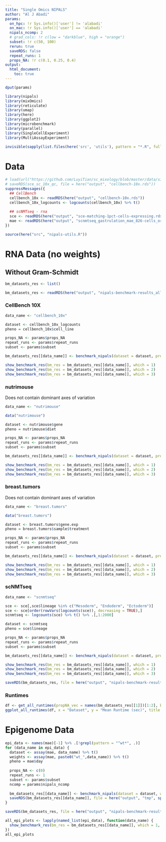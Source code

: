 ```yaml
---
title: "Single Omics NIPALS"
author: "Al J Abadi"
params:
  on_hpc: !r Sys.info()['user'] != 'alabadi'
  on_mac: !r Sys.info()['user'] == 'alabadi'
  nipals_ncomp: 2
  # grad_cols: !r c(low = "darkblue", high = "orange")
  subset: !r c(50, 100)
  rerun: true
  saveRDS: false
  repeat_runs: 1
  props_NA: !r c(0.1, 0.25, 0.4)
output:
  html_document:
    toc: true
---
```


```r
dput(params)
```

```r
library(nipals)
library(mixOmics)
library(reticulate)
library(umap)
library(here)
library(ggplot2)
library(microbenchmark)
library(parallel)
library(SingleCellExperiment)
library(MultiAssayExperiment)

invisible(sapply(list.files(here('src', 'utils'), pattern = "*.R", full.names = TRUE), source))
```

# Data

```r
# load(url("https://github.com/LuyiTian/sc_mixology/blob/master/data/sincell_with_class.RData?raw=true"))
# saveRDS(sce_sc_10x_qc, file = here("output", "cellbench-10x.rds"))
suppressMessages({
  ## CellBench
  cellbench_10x <- readRDS(here("output", "cellbench-10x.rds"))
  cellbench_10x_logcounts <- logcounts(cellbench_10x) %>% t()
  
  ## scNMTseq - rna
  sce <- readRDS(here("output", "sce-matching-1pct-cells-expressing.rds"))
  mae <- readRDS(here("output", "scnmtseq_gastrulation_mae_826-cells_orderedFeatures.rds"))
})

```

```r
source(here("src", "nipals-utils.R"))
```

# RNA Data (no weights)

## Without Gram-Schmidt

```r
bm_datasets_res <- list()
```

```r
bm_datasets_res <- readRDS(here("output", "nipals-benchmark-results_all-datasets_no-gramschmidt.rds"))
```

### CellBench 10X

```r
data_name <- "cellbench_10x"
```

```r
dataset <- cellbench_10x_logcounts
pheno = cellbench_10x$cell_line

props_NA <- params$props_NA
repeat_runs <- params$repeat_runs
subset <- params$subset

bm_datasets_res[[data_name]] <- benchmark_nipals(dataset = dataset, props = props_NA, pheno = pheno, subset = subset)
```

```r
show_benchmark_res(bm_res = bm_datasets_res[[data_name]], which = 1)
show_benchmark_res(bm_res = bm_datasets_res[[data_name]], which = 2)
show_benchmark_res(bm_res = bm_datasets_res[[data_name]], which = 3)
```

### nutrimouse

Does not contain dominant axes of variation

```r
data_name <- "nutrimouse"
```


```r
data("nutrimouse")

dataset <- nutrimouse$gene
pheno = nutrimouse$diet

props_NA <- params$props_NA
repeat_runs <- params$repeat_runs
subset <- params$subset

bm_datasets_res[[data_name]] <- benchmark_nipals(dataset = dataset, props = props_NA, pheno = pheno, subset = subset)
```

```r
show_benchmark_res(bm_res = bm_datasets_res[[data_name]], which = 1)
show_benchmark_res(bm_res = bm_datasets_res[[data_name]], which = 2)
show_benchmark_res(bm_res = bm_datasets_res[[data_name]], which = 3)
```

### breast.tumors

Does not contain dominant axes of variation

```r
data_name <- "breast.tumors"
```

```r
data("breast.tumors")

dataset <- breast.tumors$gene.exp
pheno = breast.tumors$sample$treatment

props_NA <- params$props_NA
repeat_runs <- params$repeat_runs
subset <- params$subset

bm_datasets_res[[data_name]] <- benchmark_nipals(dataset = dataset, props = props_NA, pheno = pheno, subset = subset)
```

```r
show_benchmark_res(bm_res = bm_datasets_res[[data_name]], which = 1)
show_benchmark_res(bm_res = bm_datasets_res[[data_name]], which = 2)
show_benchmark_res(bm_res = bm_datasets_res[[data_name]], which = 3)
```

### scNMTseq

```r
data_name <- "scnmtseq"
```

```r
sce <- sce[,sce$lineage %in% c("Mesoderm", "Endoderm", "Ectoderm")]
sce <- sce[order(rowVars(logcounts(sce)), decreasing = TRUE),]
scnmtseq <- logcounts(sce) %>% t() %>% .[,1:2000]

dataset <- scnmtseq
pheno = sce$lineage

props_NA <- params$props_NA
repeat_runs <- params$repeat_runs
subset <- params$subset

bm_datasets_res[[data_name]] <- benchmark_nipals(dataset = dataset, props = props_NA, pheno = pheno, subset = subset)
```

```r
show_benchmark_res(bm_res = bm_datasets_res[[data_name]], which = 1)
show_benchmark_res(bm_res = bm_datasets_res[[data_name]], which = 2)
show_benchmark_res(bm_res = bm_datasets_res[[data_name]], which = 3)
```

```r
saveRDS(bm_datasets_res, file = here("output", "nipals-benchmark-results_all-datasets_no-gramschmidt.rds"))
```

### Runtimes

```r
df <- get_all_runtimes(propNA_vec = names(bm_datasets_res[[1]])[1:2], bm_res = bm_datasets_res)
ggplot_all_runtimes(df, x = "Dataset", y = "Mean Runtime (sec)", title = "NIPALS")
```


# Epigenome Data


```r
epi_data <- names(mae)[-1] %>% .[!grepl(pattern = "^wt*", .)]
for (data_name in epi_data) {
  dataset <- assay(mae, data_name) %>% t()
  weights <- assay(mae, paste0("wt_",data_name)) %>% t()
  pheno = mae$day
  
  props_NA <- c(0)
  repeat_runs <- 1
  subset <- params$subset
  ncomp = params$nipals_ncomp
  
  bm_datasets_res[[data_name]] <- benchmark_nipals(dataset = dataset, weights = weights, props = props_NA, pheno = pheno, subset = subset, ncomp = ncomp)
  saveRDS(bm_datasets_res[[data_name]], file = here("output", "tmp", sprintf("nipals-benchamrk-%s.rds", data_name)))
}
```

```r
saveRDS(bm_datasets_res, file = here("output", "nipals-benchmark-results_all-datasets.rds"))
```


```r
all_epi_plots <- lapply(named_list(epi_data), function(data_name) {
  show_benchmark_res(bm_res = bm_datasets_res[[data_name]], which = 1, empca = TRUE, subtitle = data_name)
})
all_epi_plots
```



